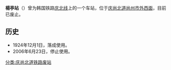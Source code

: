 {{unreferenced|time=2014-06-30T05:21:24+00:00}}
{{朝鮮半島車站資訊
|公司色 = black
|文字色 = 
|站名 = 楊亭站
|圖片 = 
|pxl = 
|圖片說明 = 
|前一站 = [[白元站|白元]]
|前一站距離 = 3.5
|後一站距離 = 7.9
|後一站 = [[咸昌站|咸昌]]
|諺文 = 양정역
|朝鮮漢字 = 楊亭驛
|文觀部式 =Yangjeong-yeok
|馬-賴式 =
|副站名 = 
|車站編號 = 
|停站路線數 = 
|所屬公司 = [[韩国铁道公社|韩国铁道公社]]
|所屬路線 = [[庆北线|庆北线]]
|距離 = 47.9
|起點站 = [[金泉站_(庆尚北道)|金泉]]
|所在地 =[[庆尚北道|庆尚北道]][[尚州市|尚州市]][[外西面|外西面]]
|車站構造 = 地面车站
|月台配置 = 
|啟用年月日 = 1924年12月1日
|廢站年月日 = 2006年6月23日
|上下車人次 = 
|統計年度 = 
|轉車 = 
|備註 = 
|全寬備註 = 
}}

'''楊亭站'''（{{kor|諺=양정역|漢=楊亭驛|羅=Yangjeong yeok|f=y}}）曾为韩国铁路[[庆北线|庆北线]]上的一个车站，位于[[庆尚北道|庆尚北道]][[尚州市|尚州市]][[外西面|外西面]]，目前已废止。

== 历史 ==
*1924年12月1日，落成使用。
*2006年6月23日，停止使用。

{{庆北线}}

[[分类:庆尚北道铁路废站|分类:庆尚北道铁路废站]]